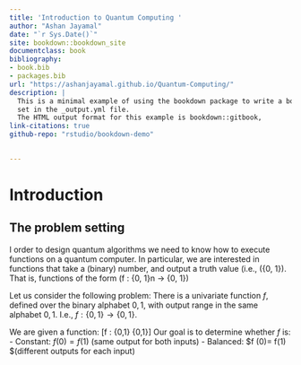 --- 
title: 'Introduction to Quantum Computing '
author: "Ashan Jayamal"
date: "`r Sys.Date()`"
site: bookdown::bookdown_site
documentclass: book
bibliography:
- book.bib
- packages.bib
url: "https://ashanjayamal.github.io/Quantum-Computing/"
description: |
  This is a minimal example of using the bookdown package to write a book.
  set in the _output.yml file.
  The HTML output format for this example is bookdown::gitbook,
link-citations: true
github-repo: "rstudio/bookdown-demo"

  
---

# Introduction

## The problem setting

I order to design quantum algorithms we need to know how to execute
functions on a quantum computer. In particular, we are interested in
functions that take a (binary) number, and output a truth value (i.e.,
\({0, 1}\). That is, functions of the form \(f : {0, 1}n → {0, 1}\)

Let us consider the following problem: There is a univariate function $f$, defined over the binary alphabet $0,1,$ with output range in the same alphabet $0,1$. I.e., $f:\{0,1\}\rightarrow \{0,1\}$.


We are given a function:
 \[f : \{0,1\} \to \{0,1\}\]
 Our goal is to determine whether $f$ is:
- Constant: $f (0) = f(1)$ (same output for both inputs) 
- Balanced: $f (0)= f(1) $(different outputs for each input) 

